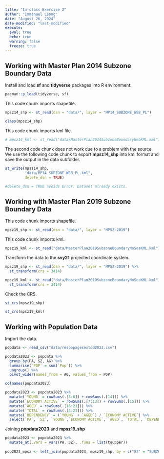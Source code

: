 ```yaml
---
title: "In-class Exercise 2"
author: "Immanuel Leong"
date: "August 26, 2024"
date-modified: "last-modified"
execute: 
  eval: true
  echo: true
  warning: false
  freeze: true
---
```


## Working with Master Plan 2014 Subzone Boundary Data

Install and load **sf** and **tidyverse** packages into R environment.

```r
pacman::p_load(tidyverse, sf)
```

This code chunk imports shapefile.

```r
mpsz14_shp <- st_read(dsn = "data/", layer = "MP14_SUBZONE_WEB_PL")
```

```r
class(mpsz14_shp)
```

This code chunk imports kml file.

```r
# mpsz14_kml <- st_read("data/MasterPlan2014SubzoneBoundaryWebKML.kml")
```

The second code chunk does not work due to a problem with the source. We use the following code chunk to export **mpsz14_shp** into kml format and save the output in the data subfolder.

```r
st_write(mpsz14_shp, 
         "data/MP14_SUBZONE_WEB_PL.kml",
         delete_dsn = TRUE)

#delete_dsn = TRUE avoids Error: Dataset already exists.

```

## Working with Master Plan 2019 Subzone Boundary Data

This code chunk imports shapefile.

```r
mpsz19_shp <- st_read(dsn = "data/", layer = "MPSZ-2019")
```

This code chunk imports kml.

```r
mpsz19_kml <- st_read("data/MasterPlan2019SubzoneBoundaryNoSeaKML.kml")
```

Transform the data to the **svy21** projected coordinate system.

```r
mpsz19_shp <- st_read(dsn = "data/", layer = "MPSZ-2019") %>%
  st_transform(crs = 3414)
```

```r
mpsz19_kml <- st_read("data/MasterPlan2019SubzoneBoundaryNoSeaKML.kml") %>%
  st_transform(crs = 3414)
```

Check the CRS.

```r
st_crs(mpsz19_shp)
```

```r
st_crs(mpsz19_kml)
```

## Working with Population Data

Import the data.

```r
popdata <- read_csv("data/respopagesextod2023.csv")
```

```r
popdata2023 <- popdata %>%
  group_by(PA, SZ, AG) %>%
  summarise(`POP` = sum(`Pop`)) %>%
  ungroup() %>%
  pivot_wider(names_from = AG, values_from = POP)

colnames(popdata2023)
```

```r
popdata2023 <- popdata2023 %>%
  mutate(`YOUNG` = rowSums(.[3:6]) + rowSums(.[14])) %>%
  mutate(`ECONOMY ACTIVE` = rowSums(.[7:13]) + rowSums(.[15])) %>%
  mutate(`AGED` = rowSums(.[16:21])) %>%
  mutate(`TOTAL` = rowSums(.[3:21])) %>%
  mutate(`DEPENDENCY` = (`YOUNG` + `AGED`) / `ECONOMY ACTIVE`) %>%
  select(`PA`, `SZ`, `YOUNG`,`ECONOMY ACTIVE`, `AGED`, `TOTAL`, `DEPENDENCY`)
```

Joining **popdata2023** and **mpsz19_shp**

```r
popdata2023 <- popdata2023 %>%
  mutate_at(.vars = vars(PA, SZ), .funs = list(toupper))
  
pop2023_mpsz <- left_join(popdata2023, mpsz19_shp, by = c("SZ" = "SUBZONE_N"))
```
